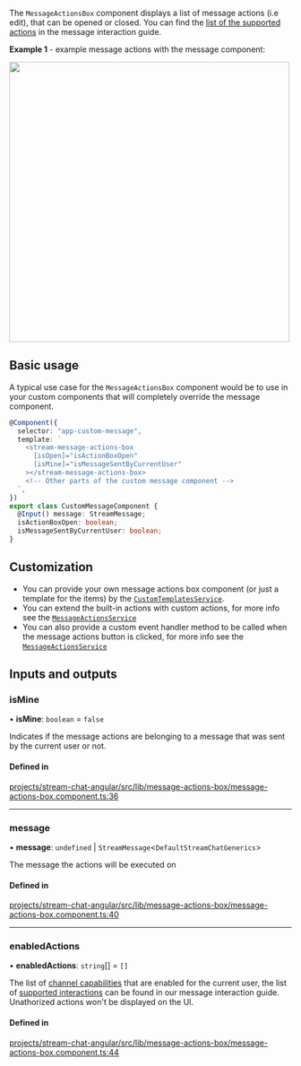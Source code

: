 
The `MessageActionsBox` component displays a list of message actions (i.e edit), that can be opened or closed. You can find the [list of the supported actions](../concepts/message-interactions.mdx) in the message interaction guide.

**Example 1** - example message actions with the message component:

<img src={MessageActionsScreenshot} width="500" />

## Basic usage

A typical use case for the `MessageActionsBox` component would be to use in your custom components that will completely override the message component.

```typescript
@Component({
  selector: "app-custom-message",
  template: `
    <stream-message-actions-box
      [isOpen]="isActionBoxOpen"
      [isMine]="isMessageSentByCurrentUser"
    ></stream-message-actions-box>
    <!-- Other parts of the custom message component -->
  `,
})
export class CustomMessageComponent {
  @Input() message: StreamMessage;
  isActionBoxOpen: boolean;
  isMessageSentByCurrentUser: boolean;
}
```

## Customization

- You can provide your own message actions box component (or just a template for the items) by the [`CustomTemplatesService`](../services/CustomTemplatesService.mdx).
- You can extend the built-in actions with custom actions, for more info see the [`MessageActionsService`](../../services/MessageActionsService/#customactions)
- You can also provide a custom event handler method to be called when the message actions button is clicked, for more info see the [`MessageActionsService`](../../services/MessageActionsService/#customactionclickhandler)

[//]: # "Start of generated content"
## Inputs and outputs 


### isMine

• **isMine**: `boolean` = `false`

Indicates if the message actions are belonging to a message that was sent by the current user or not.

#### Defined in

[projects/stream-chat-angular/src/lib/message-actions-box/message-actions-box.component.ts:36](https://github.com/GetStream/stream-chat-angular/blob/5533e7499d7336110c591636482c86b26af268b9/projects/stream-chat-angular/src/lib/message-actions-box/message-actions-box.component.ts#L36)

___

### message

• **message**: `undefined` \| `StreamMessage`\<`DefaultStreamChatGenerics`\>

The message the actions will be executed on

#### Defined in

[projects/stream-chat-angular/src/lib/message-actions-box/message-actions-box.component.ts:40](https://github.com/GetStream/stream-chat-angular/blob/5533e7499d7336110c591636482c86b26af268b9/projects/stream-chat-angular/src/lib/message-actions-box/message-actions-box.component.ts#L40)

___

### enabledActions

• **enabledActions**: `string`[] = `[]`

The list of [channel capabilities](https://getstream.io/chat/docs/javascript/channel_capabilities/?language=javascript) that are enabled for the current user, the list of [supported interactions](../concepts/message-interactions.mdx) can be found in our message interaction guide. Unathorized actions won't be displayed on the UI.

#### Defined in

[projects/stream-chat-angular/src/lib/message-actions-box/message-actions-box.component.ts:44](https://github.com/GetStream/stream-chat-angular/blob/5533e7499d7336110c591636482c86b26af268b9/projects/stream-chat-angular/src/lib/message-actions-box/message-actions-box.component.ts#L44)

[//]: # "End of generated content"
